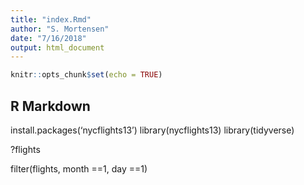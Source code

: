 ```yaml
---
title: "index.Rmd"
author: "S. Mortensen"
date: "7/16/2018"
output: html_document
---
```


```r
knitr::opts_chunk$set(echo = TRUE)
```

## R Markdown

install.packages('nycflights13')
library(nycflights13)
library(tidyverse)

?flights

filter(flights, month ==1, day ==1)

